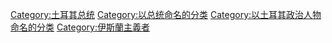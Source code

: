 {{Commons category|Recep Tayyip Erdoğan}}
{{catmore}}

{{DEFAULTSORT:Erdogan, Recep Tayyip}}
[[Category:土耳其总统|Category:土耳其总统]]
[[Category:以总统命名的分类|Category:以总统命名的分类]]
[[Category:以土耳其政治人物命名的分类‎|Category:以土耳其政治人物命名的分类‎]]
[[Category:伊斯蘭主義者|Category:伊斯蘭主義者]]